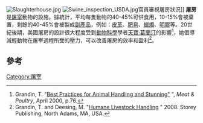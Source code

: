 [[File:Slaughterhouse.jpg|thumb]]
[[File:Swine_inspection_USDA.jpg|thumb]]官員審視屠房狀況]]
'''屠房'''是[[屠宰|屠宰]]動物的設施。據統計，平均每隻動物的40-45%可供食用，10-15%會被棄置，剩餘的40-45%會被製成[[副產品|副產品]]，例如：[[皮革|皮革]]、[[肥皂|肥皂]]、[[蠟燭|蠟燭]]、[[明膠|明膠]]等。20世紀後期，美國屠房的設計很大程度受到[[動物科學|動物科學]]學者[[天寶·葛蘭汀|天寶·葛蘭汀]]的影響<ref>Grandin, T. "[http://www.grandin.com/humane/best.practices.handle.stun.html  Best Practices for Animal Handling and Stunning"] {{Wayback|url=http://www.grandin.com/humane/best.practices.handle.stun.html |date=20150120032708 }}", ''Meat & Poultry'', April 2000, p.76.</ref>，她倡導減輕動物在屠宰過程所受的壓力，可以改善屠房的效率和盈利<ref>Grandin, T. and Deesing, M. "[http://www.grandin.com/inc/book.description.html Humane Livestock Handling] {{Wayback|url=http://www.grandin.com/inc/book.description.html |date=20141205035346 }}" 2008. Storey Publishing, North Adams, MA, USA.</ref>。

==參考==
{{reflist}}
{{肉類食物}}
{{Authority control}}
[[Category:屠宰|Category:屠宰]]